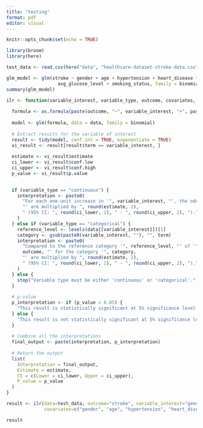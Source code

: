 ```yaml
---
title: "testing"
format: pdf
editor: visual
---
```


```r
knitr::opts_chunk$set(echo = TRUE)
```

```r
library(broom)
library(here)
```

```r
test_data <- read.csv(here("data", "healthcare-dataset-stroke-data.csv"))

glm_model <- glm(stroke ~ gender + age + hypertension + heart_disease +
                   avg_glucose_level + smoking_status, family = binomial, data = test_data)
summary(glm_model)
```

```r
ilr <- function(variable_interest, variable_type, outcome, covariates, data) {
  
  formula <- as.formula(paste(outcome, "~", variable_interest, "+", paste(covariates, collapse = "+")))
  
  model <- glm(formula, data = data, family = binomial)
  
  # Extract results for the variable of interest
  result <- tidy(model, conf.int = TRUE, exponentiate = TRUE)
  vi_result <- result[result$term == variable_interest, ]
  
  estimate <- vi_result$estimate
  ci_lower <- vi_result$conf.low
  ci_upper <- vi_result$conf.high
  p_value <- vi_result$p.value
  

  if (variable_type == "continuous") {
    interpretation <- paste0(
      "For each one-unit increase in '", variable_interest, "', the odds of '", outcome,
      "' are multiplied by ", round(estimate, 2), 
      " (95% CI: ", round(ci_lower, 2), " - ", round(ci_upper, 2), ")."
    )
  } else if (variable_type == "categorical") {
    reference_level <- levels(data[[variable_interest]])[1]
    category <- gsub(paste0(variable_interest, ""), "", term)
    interpretation <- paste0(
      "Compared to the reference category '", reference_level, "' of '", variable_interest, "', the odds of '", 
      outcome, "' for the category '", category, 
      "' are multiplied by ", round(estimate, 2), 
      " (95% CI: ", round(ci_lower, 2), " - ", round(ci_upper, 2), ")."
    )
  } else {
    stop("Variable type must be either 'continuous' or 'categorical'.")
  }
  
  # p-value 
  p_interpretation <- if (p_value < 0.05) {
    "This result is statistically significant at 5% significance level."
  } else {
    "This result is not statistically significant at 5% significance level."
  }
  
  # Combine all the interpretations
  final_output <- paste(interpretation, p_interpretation)
  
  # Return the output
  list(
    Interpretation = final_output,
    Estimate = estimate,
    CI = c(Lower = ci_lower, Upper = ci_upper),
    P_value = p_value
  )
}
```


```r

result <- ilr(data=test_data, outcome="stroke", variable_interest="gender", variable_type="categorical",
              covariates=c("gender", "age", "hypertension", "heart_disease", "avg_glucose_level", "smoking_status"))

result
```



